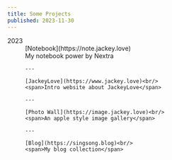 ```yaml
---
title: Some Projects
published: 2023-11-30
---
```


<dl>
  <dt>2023</dt>
  <dd>
    [Notebook](https://note.jackey.love)<br/>
    <span>My notebook power by Nextra</span>

    ---

    [JackeyLove](https://www.jackey.love)<br/>
    <span>Intro website about JackeyLove</span>

    ---

    [Photo Wall](https://image.jackey.love)<br/>
    <span>An apple style image gallery</span>

    ---

    [Blog](https://singsong.blog)<br/>
    <span>My blog collection</span>
  </dd>
</dl>
